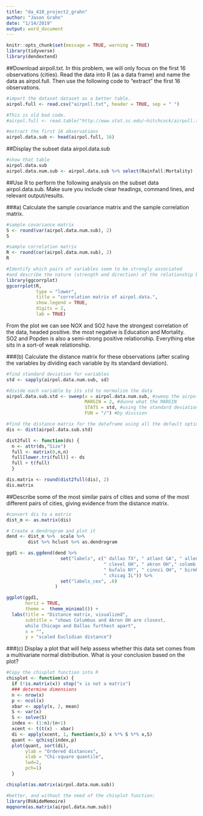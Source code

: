 ```yaml
---
title: "da_410_project2_grahn"
author: "Jason Grahn"
date: "1/14/2019"
output: word_document
---
```


```r
knitr::opts_chunk$set(message = TRUE, warning = TRUE)
library(tidyverse)
library(dendextend)

```

##Download airpoll.txt. In this problem, we will only focus on the first 16 observations (cities). Read the data into R (as a data frame) and name the data as airpol.full. Then use the following code to “extract” the first 16 observations.
```r
#import the dataset dataset as a better table.
airpol.full <- read.csv("airpoll.txt", header = TRUE, sep = " ")

#This is old bad code.
#airpol.full <- read.table("http://www.stat.sc.edu/~hitchcock/airpoll.txt", header=T)

#extract the first 16 observations
airpol.data.sub <- head(airpol.full, 16)
```

##Display the subset data airpol.data.sub
```r
#show that table
airpol.data.sub
airpol.data.num.sub <- airpol.data.sub %>% select(Rainfall:Mortality)
```

##Use R to perform the following analysis on the subset data airpol.data.sub. Make sure you include clear headings, command lines, and relevant output/results.

###a) Calculate the sample covariance matrix and the sample correlation matrix. 
```r
#sample covariance matrix
S <- round(var(airpol.data.num.sub), 2)
S

#sample correlation matrix
R <- round(cor(airpol.data.num.sub), 2)
R

#Identify which pairs of variables seem to be strongly associated
#and describe the nature (strength and direction) of the relationship between these variable pairs.
library(ggcorrplot)
ggcorrplot(R, 
           type = "lower",
           title = "correlation matrix of airpol.data.",
           show.legend = TRUE,
           digits = 2,
           lab = TRUE)
```

From the plot we can see NOX and SO2 have the strongest correlation of the data, headed positive. the most negative is Education and Mortality. SO2 and Popden is also a semi-strong positive relationship. Everything else sits in a sort-of weak relationship.

###(b) Calculate the distance matrix for these observations (after scaling the variables by dividing each variable by its standard deviation). 
```r
#find standard deviation for variables
std <- sapply(airpol.data.num.sub, sd)  

#divide each variable by its std to normalize the data
airpol.data.sub.std <- sweep(x = airpol.data.num.sub, #sweep the airpol data
                             MARGIN = 2, #dunno what the MARGIN 
                             STATS = std, #using the standard deviation
                             FUN = "/") #by division 

#find the distance matrix for the dataframe using all the default options
dis <- dist(airpol.data.sub.std)

dist2full <- function(ds) { 
  n <- attr(ds,"Size") 
  full <- matrix(0,n,n) 
  full[lower.tri(full)] <- ds 
  full + t(full) 
  } 

dis.matrix <- round(dist2full(dis), 2)
dis.matrix
```

##Describe some of the most similar pairs of cities and some of the most different pairs of cities, giving evidence from the distance matrix.
```r
#convert dis to a matrix
dist_m <- as.matrix(dis)

# Create a dendrogram and plot it
dend <- dist_m %>%  scale %>% 
        dist %>% hclust %>% as.dendrogram

ggd1 <- as.ggdend(dend %>% 
                    set("labels", c(" dallas TX", " atlant GA", " allen PA", " bridge CT", " boston MA",
                                    " clevel OH", " akron OH"," colomb OH", " albany NY", " canton OH", 
                                    " bufalo NY", " cinnci OH", " birmhm AL", " chatag TN", " baltim MD", 
                                    " chicag IL")) %>% 
                    set("labels_cex", .6)
                  ) 

ggplot(ggd1, 
       horiz = TRUE, 
       theme =  theme_minimal()) +
  labs(title = "Distance matrix, visualized",
       subtitle = "shows Columbus and Akron OH are closest, 
       while Chicago and Dallas furthest apart",
       x = "",
       y = "scaled Euclidian distance")
```

###(c) Display a plot that will help assess whether this data set comes from a multivariate normal distribution. What is your conclusion based on the plot?
```r
#Copy the chisplot function into R 
chisplot <- function(x) { 
  if (!is.matrix(x)) stop("x is not a matrix") 
  ### determine dimensions 
  n <- nrow(x) 
  p <- ncol(x) 
  xbar <- apply(x, 2, mean) 
  S <- var(x) 
  S <- solve(S) 
  index <- (1:n)/(n+1)
  xcent <- t(t(x) - xbar) 
  di <- apply(xcent, 1, function(x,S) x %*% S %*% x,S) 
  quant <- qchisq(index,p) 
  plot(quant, sort(di), 
       ylab = "Ordered distances", 
       xlab = "Chi-square quantile", 
       lwd=2,
       pch=1)
  }

chisplot(as.matrix(airpol.data.num.sub))

#better, and without the need of the chisplot function:
library(RVAideMemoire)
mqqnorm(as.matrix(airpol.data.num.sub))
```

